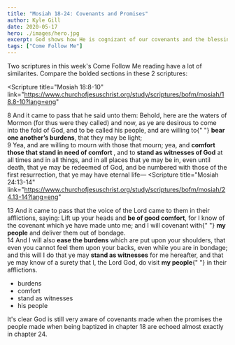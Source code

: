 ```yaml
---
title: "Mosiah 18-24: Covenants and Promises"
author: Kyle Gill
date: 2020-05-17
hero: ./images/hero.jpg
excerpt: God shows how He is cognizant of our covenants and the blessings that come from keeping them
tags: ["Come Follow Me"]
---
```


Two scriptures in this week's Come Follow Me reading have a lot of similarites. Compare the bolded sections in these 2 scriptures:

<Scripture
  title="Mosiah 18:8-10"
  link="https://www.churchofjesuschrist.org/study/scriptures/bofm/mosiah/18.8-10?lang=eng"
>
  8 And it came to pass that he said unto them: Behold, here are the waters of
  Mormon (for thus were they called) and now, as ye are desirous to come into
  the fold of God, and to be called his people, and are willing to{" "}
  <b>bear one another’s burdens</b>, that they may be light;
  <br />9 Yea, and are willing to mourn with those that mourn; yea, and <b>
    comfort those that stand in need of comfort
  </b>, and to <b>stand as witnesses of God</b> at all times and in all things, and
  in all places that ye may be in, even until death, that ye may be redeemed of God,
  and be numbered with those of the first resurrection, that ye may have eternal
  life—
</Scripture>
<Scripture
  title="Mosiah 24:13-14"
  link="https://www.churchofjesuschrist.org/study/scriptures/bofm/mosiah/24.13-14?lang=eng"
>
  13 And it came to pass that the voice of the Lord came to them in their
  afflictions, saying: Lift up your heads and <b>be of good comfort</b>, for I
  know of the covenant which ye have made unto me; and I will covenant with{" "}
  <b>my people</b> and deliver them out of bondage.
  <br />
  14 And I will also <b>ease the burdens</b> which are put upon your shoulders,
  that even you cannot feel them upon your backs, even while you are in bondage;
  and this will I do that ye may <b>stand as witnesses</b> for me hereafter, and
  that ye may know of a surety that I, the Lord God, do visit <b>my people</b>{" "}
  in their afflictions.
</Scripture>

- burdens
- comfort
- stand as witnesses
- his people

It's clear God is still very aware of covenants made when the promises the people made when being baptized in chapter 18 are echoed almost exactly in chapter 24.
